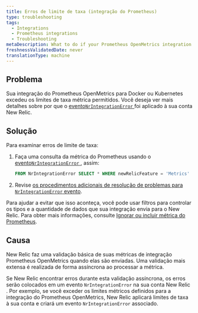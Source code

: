 ```yaml
---
title: Erros de limite de taxa (integração do Prometheus)
type: troubleshooting
tags:
  - Integrations
  - Prometheus integrations
  - Troubleshooting
metaDescription: What to do if your Prometheus OpenMetrics integration for Docker or Kubernetes exceeded allowable metric rate limits for your New Relic account.
freshnessValidatedDate: never
translationType: machine
---
```


## Problema

Sua integração do Prometheus OpenMetrics para Docker ou Kubernetes excedeu os limites de taxa métrica permitidos. Você deseja ver mais detalhes sobre por que o [evento`NrIntegrationError` ](/docs/telemetry-data-platform/manage-data/nrintegrationerror)foi aplicado à sua conta New Relic.

## Solução

Para examinar erros de limite de taxa:

1. Faça uma consulta da métrica do Prometheus usando o [evento`NrIntegrationError` ](/docs/telemetry-data-platform/manage-data/nrintegrationerror), assim:

   ```sql
   FROM NrIntegrationError SELECT * WHERE newRelicFeature = 'Metrics'
   ```

2. Revise [os procedimentos adicionais de resolução de problemas para `NrIntegrationError` evento](/docs/data-ingest-apis/get-data-new-relic/metric-api/troubleshoot-nrintegrationerror-events).

Para ajudar a evitar que isso aconteça, você pode usar filtros para controlar os tipos e a quantidade de dados que sua integração envia para o New Relic. Para obter mais informações, consulte [Ignorar ou incluir métrica do Prometheus](/docs/integrations/prometheus-integrations/install-configure/ignore-or-include-prometheus-metrics).

## Causa

New Relic faz uma validação básica de suas métricas de integração Prometheus OpenMetrics quando elas são enviadas. Uma validação mais extensa é realizada de forma assíncrona ao processar a métrica.

Se New Relic encontrar erros durante esta validação assíncrona, os erros serão colocados em um evento `NrIntegrationError` na sua conta New Relic . Por exemplo, se você exceder os limites métricos definidos para a integração do Prometheus OpenMetrics, New Relic aplicará limites de taxa à sua conta e criará um evento `NrIntegrationError` associado.